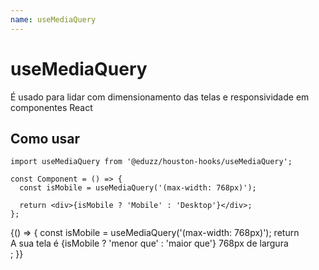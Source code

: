 ```yaml
---
name: useMediaQuery
---
```



# useMediaQuery

É usado para lidar com dimensionamento das telas e responsividade em componentes React

## Como usar

```tsx
import useMediaQuery from '@eduzz/houston-hooks/useMediaQuery';

const Component = () => {
  const isMobile = useMediaQuery('(max-width: 768px)');

  return <div>{isMobile ? 'Mobile' : 'Desktop'}</div>;
};
```

<Playground>
  {() => {
    const isMobile = useMediaQuery('(max-width: 768px)');
    return <div>A sua tela é {isMobile ? 'menor que' : 'maior que'} 768px de largura</div>;
  }}
</Playground>
